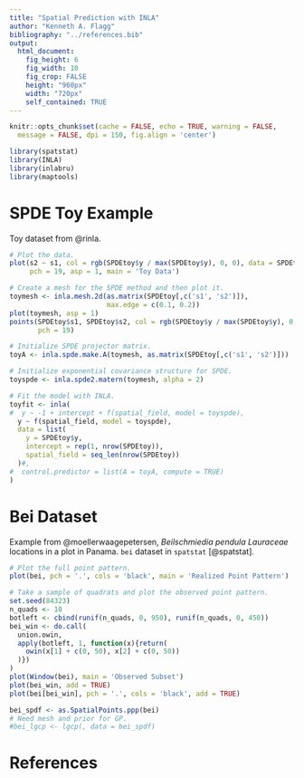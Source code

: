 ```yaml
---
title: "Spatial Prediction with INLA"
author: "Kenneth A. Flagg"
bibliography: "../references.bib"
output:
  html_document:
    fig_height: 6
    fig_width: 10
    fig_crop: FALSE
    height: "960px"
    width: "720px"
    self_contained: TRUE
---
```



```r
knitr::opts_chunk$set(cache = FALSE, echo = TRUE, warning = FALSE,
  message = FALSE, dpi = 150, fig.align = 'center')
```

```r
library(spatstat)
library(INLA)
library(inlabru)
library(maptools)
```


# SPDE Toy Example

Toy dataset from @rinla.

```r
# Plot the data.
plot(s2 ~ s1, col = rgb(SPDEtoy$y / max(SPDEtoy$y), 0, 0), data = SPDEtoy,
     pch = 19, asp = 1, main = 'Toy Data')
```

```r
# Create a mesh for the SPDE method and then plot it.
toymesh <- inla.mesh.2d(as.matrix(SPDEtoy[,c('s1', 's2')]),
                        max.edge = c(0.1, 0.2))
plot(toymesh, asp = 1)
points(SPDEtoy$s1, SPDEtoy$s2, col = rgb(SPDEtoy$y / max(SPDEtoy$y), 0, 0, 0.5),
       pch = 19)
```

```r
# Initialize SPDE projector matrix.
toyA <- inla.spde.make.A(toymesh, as.matrix(SPDEtoy[,c('s1', 's2')]))

# Initialize exponential covariance structure for SPDE.
toyspde <- inla.spde2.matern(toymesh, alpha = 2)

# Fit the model with INLA.
toyfit <- inla(
#  y ~ -1 + intercept + f(spatial_field, model = toyspde),
  y ~ f(spatial_field, model = toyspde),
  data = list(
    y = SPDEtoy$y,
    intercept = rep(1, nrow(SPDEtoy)),
    spatial_field = seq_len(nrow(SPDEtoy))
  )#,
#  control.predictor = list(A = toyA, compute = TRUE)
)
```


# Bei Dataset

Example from @moellerwaagepetersen, _Beilschmiedia pendula Lauraceae_ locations
in a plot in Panama. `bei` dataset in `spatstat` [@spatstat].

```r
# Plot the full point pattern.
plot(bei, pch = '.', cols = 'black', main = 'Realized Point Pattern')
```

```r
# Take a sample of quadrats and plot the observed point pattern.
set.seed(84323)
n_quads <- 10
botleft <- cbind(runif(n_quads, 0, 950), runif(n_quads, 0, 450))
bei_win <- do.call(
  union.owin,
  apply(botleft, 1, function(x){return(
    owin(x[1] + c(0, 50), x[2] + c(0, 50))
  )})
)
plot(Window(bei), main = 'Observed Subset')
plot(bei_win, add = TRUE)
plot(bei[bei_win], pch = '.', cols = 'black', add = TRUE)
```

```r
bei_spdf <- as.SpatialPoints.ppp(bei)
# Need mesh and prior for GP.
#bei_lgcp <- lgcp(, data = bei_spdf)
```

# References

